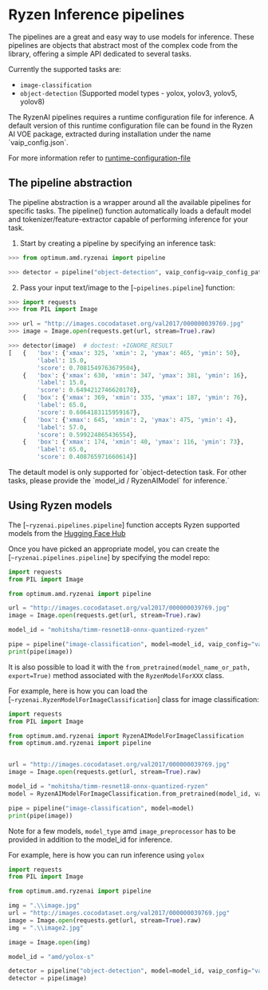 # Ryzen Inference pipelines

The pipelines are a great and easy way to use models for inference. These pipelines are objects that abstract most of the complex code from the library, offering a simple API dedicated to several tasks.

Currently the supported tasks are:

* `image-classification`
* `object-detection` (Supported model types - yolox, yolov3, yolov5, yolov8)

<Tip warning={true}>
The RyzenAI pipelines requires a runtime configuration file for inference. A default version of this runtime configuration file can be found in the Ryzen AI VOE package, extracted during installation under the name `vaip_config.json`.

For more information refer to [runtime-configuration-file](https://ryzenai.docs.amd.com/en/latest/runtime_setup.html#runtime-configuration-file)
</Tip>

## The pipeline abstraction
The pipeline abstraction is a wrapper around all the available pipelines for specific tasks. The pipeline() function automatically loads a default model and tokenizer/feature-extractor capable of performing inference for your task.

1. Start by creating a pipeline by specifying an inference task:

```python
>>> from optimum.amd.ryzenai import pipeline

>>> detector = pipeline("object-detection", vaip_config=vaip_config_patj)
```

2. Pass your input text/image to the [`~pipelines.pipeline`] function:

```python
>>> import requests
>>> from PIL import Image

>>> url = "http://images.cocodataset.org/val2017/000000039769.jpg"
>>> image = Image.open(requests.get(url, stream=True).raw)

>>> detector(image)  # doctest: +IGNORE_RESULT
[   {   'box': {'xmax': 325, 'xmin': 2, 'ymax': 465, 'ymin': 50},
        'label': 15.0,
        'score': 0.7081549763679504},
    {   'box': {'xmax': 630, 'xmin': 347, 'ymax': 381, 'ymin': 16},
        'label': 15.0,
        'score': 0.6494212746620178},
    {   'box': {'xmax': 369, 'xmin': 335, 'ymax': 187, 'ymin': 76},
        'label': 65.0,
        'score': 0.6064183115959167},
    {   'box': {'xmax': 645, 'xmin': 2, 'ymax': 475, 'ymin': 4},
        'label': 57.0,
        'score': 0.599224865436554},
    {   'box': {'xmax': 174, 'xmin': 40, 'ymax': 116, 'ymin': 73},
        'label': 65.0,
        'score': 0.408765971660614}]
```

<Tip warning={true}>
The detault model is only supported for `object-detection task. For other tasks, please provide the `model_id / RyzenAIModel` for inference.`
</Tip>

## Using Ryzen models

The [`~ryzenai.pipelines.pipeline`] function accepts Ryzen supported models from the [Hugging Face Hub](https://huggingface.co/models?other=RyzenAI)

Once you have picked an appropriate model, you can create the [`~ryzenai.pipelines.pipeline`] by specifying the model repo:

```python
import requests
from PIL import Image

from optimum.amd.ryzenai import pipeline

url = "http://images.cocodataset.org/val2017/000000039769.jpg"
image = Image.open(requests.get(url, stream=True).raw)

model_id = "mohitsha/timm-resnet18-onnx-quantized-ryzen"

pipe = pipeline("image-classification", model=model_id, vaip_config="vaip_config.json")
print(pipe(image))
```

It is also possible to load it with the `from_pretrained(model_name_or_path, export=True)`
method associated with the `RyzenModelForXXX` class.

For example, here is how you can load the [`~ryzenai.RyzenModelForImageClassification`] class for image classification:

```python
import requests
from PIL import Image

from optimum.amd.ryzenai import RyzenAIModelForImageClassification
from optimum.amd.ryzenai import pipeline


url = "http://images.cocodataset.org/val2017/000000039769.jpg"
image = Image.open(requests.get(url, stream=True).raw)

model_id = "mohitsha/timm-resnet18-onnx-quantized-ryzen"
model = RyzenAIModelForImageClassification.from_pretrained(model_id, vaip_config="vaip_config.json")

pipe = pipeline("image-classification", model=model)
print(pipe(image))
```

Note for a few models, `model_type` amd `image_preprocessor` has to be provided in addition to the model_id for inference.

For example, here is how you can run inference using `yolox`

```python
import requests
from PIL import Image

from optimum.amd.ryzenai import pipeline

img = ".\\image.jpg"
url = "http://images.cocodataset.org/val2017/000000039769.jpg"
image = Image.open(requests.get(url, stream=True).raw)
img = ".\\image2.jpg"

image = Image.open(img)

model_id = "amd/yolox-s"

detector = pipeline("object-detection", model=model_id, vaip_config="vaip_config.json", model_type="yolox")
detector = pipe(image)
```
